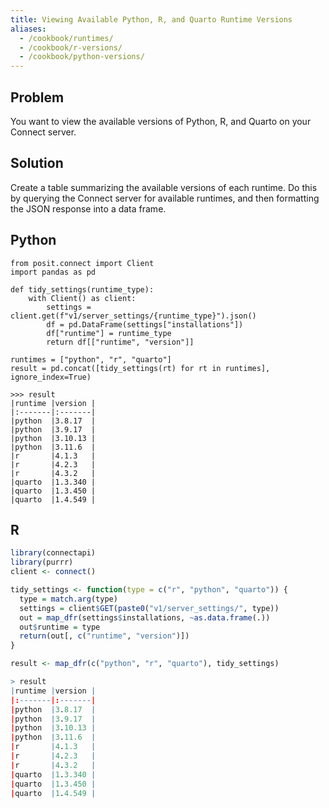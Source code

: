 ```yaml
---
title: Viewing Available Python, R, and Quarto Runtime Versions
aliases:
  - /cookbook/runtimes/
  - /cookbook/r-versions/
  - /cookbook/python-versions/
---
```


## Problem

You want to view the available versions of Python, R, and Quarto on your Connect server.

## Solution

Create a table summarizing the available versions of each runtime. Do this by querying the Connect server for available runtimes, and then formatting the JSON response into a data frame.

:::{.panel-tabset group="language"}

## Python

```.python
from posit.connect import Client
import pandas as pd

def tidy_settings(runtime_type):
    with Client() as client:
        settings = client.get(f"v1/server_settings/{runtime_type}").json()
        df = pd.DataFrame(settings["installations"])
        df["runtime"] = runtime_type
        return df[["runtime", "version"]]

runtimes = ["python", "r", "quarto"]
result = pd.concat([tidy_settings(rt) for rt in runtimes], ignore_index=True)
```

```.python
>>> result
|runtime |version |
|:-------|:-------|
|python  |3.8.17  |
|python  |3.9.17  |
|python  |3.10.13 |
|python  |3.11.6  |
|r       |4.1.3   |
|r       |4.2.3   |
|r       |4.3.2   |
|quarto  |1.3.340 |
|quarto  |1.3.450 |
|quarto  |1.4.549 |
```

## R

```.r
library(connectapi)
library(purrr)
client <- connect()

tidy_settings <- function(type = c("r", "python", "quarto")) {
  type = match.arg(type)
  settings = client$GET(paste0("v1/server_settings/", type))
  out = map_dfr(settings$installations, ~as.data.frame(.))
  out$runtime = type
  return(out[, c("runtime", "version")])
}

result <- map_dfr(c("python", "r", "quarto"), tidy_settings)
```

```.r
> result
|runtime |version |
|:-------|:-------|
|python  |3.8.17  |
|python  |3.9.17  |
|python  |3.10.13 |
|python  |3.11.6  |
|r       |4.1.3   |
|r       |4.2.3   |
|r       |4.3.2   |
|quarto  |1.3.340 |
|quarto  |1.3.450 |
|quarto  |1.4.549 |
```

:::
